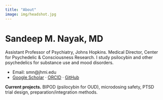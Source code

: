 ```yaml
---
title: "About"
image: img/headshot.jpg
---
```


# Sandeep M. Nayak, MD

Assistant Professor of Psychiatry, Johns Hopkins. Medical Director, Center for Psychedelic & Consciousness Research. I study psilocybin and other psychedelics for substance use and mood disorders.

-   Email: smn\@jhmi.edu
-   [Google Scholar](https://scholar.google.com/citations?user=qhEztHUAAAAJ&hl=en) · [ORCID](https://orcid.org/0000-0002-6832-0639) · [GitHub](https://github.com/smnayak1)

**Current projects.** BIPOD (psilocybin for OUD), microdosing safety, PTSD trial design, preparation/integration methods.
